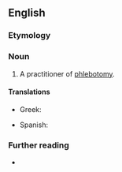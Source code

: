 ==English==

===Etymology===
{{suffix|en|phlebotomy|ist}}

===Noun===
{{en-noun}}

# A practitioner of [[phlebotomy]].

====Translations====
{{trans-top|medical worker}}
* Greek: {{t+|el|φλεβοτόμος|m}}
{{trans-mid}}
* Spanish: {{t|es|flebotomista}}
{{trans-bottom}}

===Further reading===
* {{pedialite|phlebotomy}}